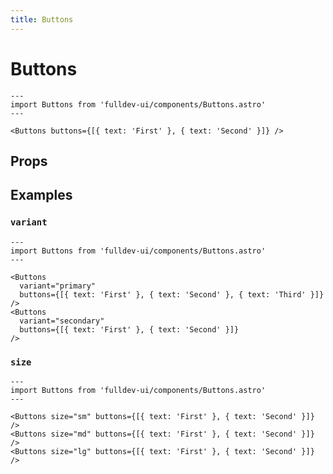 ```yaml
---
title: Buttons
---
```


# Buttons


```astro live
---
import Buttons from 'fulldev-ui/components/Buttons.astro'
---

<Buttons buttons={[{ text: 'First' }, { text: 'Second' }]} />
```

## Props

<PropsTable />

## Examples

### `variant`

```astro live
---
import Buttons from 'fulldev-ui/components/Buttons.astro'
---

<Buttons
  variant="primary"
  buttons={[{ text: 'First' }, { text: 'Second' }, { text: 'Third' }]}
/>
<Buttons
  variant="secondary"
  buttons={[{ text: 'First' }, { text: 'Second' }]}
/>
```

### `size`

```astro live
---
import Buttons from 'fulldev-ui/components/Buttons.astro'
---

<Buttons size="sm" buttons={[{ text: 'First' }, { text: 'Second' }]} />
<Buttons size="md" buttons={[{ text: 'First' }, { text: 'Second' }]} />
<Buttons size="lg" buttons={[{ text: 'First' }, { text: 'Second' }]} />
```
